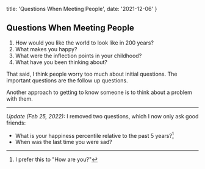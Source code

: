  title: 'Questions When Meeting People',
  date: '2021-12-06'
}

## Questions When Meeting People

1. How would you like the world to look like in 200 years?
2. What makes you happy?
3. What were the inflection points in your childhood?
4. What have you been thinking about?

That said, I think people worry too much about initial questions. The important questions are the follow up questions.

Another approach to getting to know someone is to think about a problem with them.

---

_Update (Feb 25, 2022):_ I removed two questions, which I now only ask good friends:

- What is your happiness percentile relative to the past 5 years?[^1]
- When was the last time you were sad?

[^1]: I prefer this to "How are you?"
